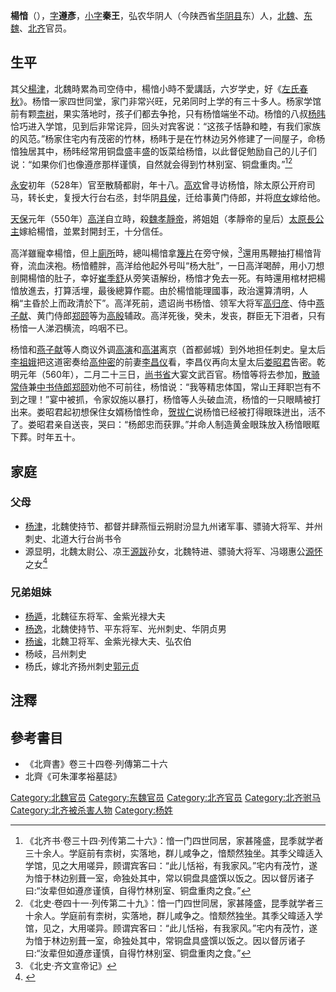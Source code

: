 '''楊愔'''（{{bd|511年||560年|catIdx=Y}}），[[表字|字]]'''遵彥'''，[[小字|小字]]'''秦王'''，弘农华阴人（今陕西省[[华阴县|华阴县]]东）人，[[北魏|北魏]]、[[东魏|东魏]]、[[北齐|北齐]]官员。

== 生平 ==

其父[[楊津|楊津]]，北魏時累為司空侍中，楊愔小時不愛講話，六岁学史，好《[[左氏春秋|左氏春秋]]》。杨愔一家四世同堂，家门非常兴旺，兄弟同时上学的有三十多人。杨家学馆前有颗[[柰树|柰树]]，果实落地时，孩子们都去争抢，只有杨愔端坐不动。杨愔的八叔[[杨𬀩|杨𬀩]]恰巧进入学馆，见到后非常诧异，回头对宾客说：“这孩子恬静和睦，有我们家族的风范。”杨家住宅内有茂密的竹林，杨𬀩于是在竹林边另外修建了一间屋子，命杨愔独居其中，杨𬀩经常用铜盘盛丰盛的饭菜给杨愔，以此督促勉励自己的儿子们说：“如果你们也像遵彦那样谨慎，自然就会得到竹林别室、铜盘重肉。”<ref>《北齐书·卷三十四·列传第二十六》：愔一门四世同居，家甚隆盛，昆季就学者三十余人。学庭前有柰树，实落地，群儿咸争之，愔颓然独坐。其季父暐适入学馆，见之大用嗟异，顾谓宾客曰：“此儿恬裕，有我家风。”宅内有茂竹，遂为愔于林边别葺一室，命独处其中，常以铜盘具盛馔以饭之。因以督厉诸子曰:“汝辈但如遵彦谨慎，自得竹林别室、铜盘重肉之食。”</ref><ref>《北史·卷四十一·列传第二十九》：愔一门四世同居，家甚隆盛，昆季就学者三十余人。学庭前有柰树，实落地，群儿咸争之。愔颓然独坐。其季父暐适入学馆，见之，大用嗟异。顾谓宾客曰：“此儿恬裕，有我家风。”宅内有茂竹，遂为愔于林边别葺一室，命独处其中，常铜盘具盛馔以饭之。因以督厉诸子曰:“汝辈但如遵彦谨慎，自得竹林别室、铜盘重肉之食。”</ref>

[[永安_(北魏)|永安]]初年（528年）官至散騎都尉，年十八。[[高欢|高欢]]曾寻访杨愔，除太原公开府司马，转长史，复授大行台右丞，封华阴[[县侯|县侯]]，迁给事黄门侍郎，并将[[庶女|庶女]]嫁给他。

[[天保_(北齐)|天保]]元年（550年）[[北齐文宣帝|高洋]]自立時，殺[[魏孝靜帝|魏孝靜帝]]，將姐姐（孝靜帝的皇后）[[高皇后_(東魏孝靜帝)|太原長公主]]嫁給楊愔，並累封開封王，十分信任。

高洋雖寵幸楊愔，但上[[廁所|廁所]]時，總叫楊愔拿[[厕筹|篾片]]在旁守候，<ref>《北史·齐文宣帝记》</ref>還用馬鞭抽打楊愔背脊，流血浃袍。杨愔體胖，高洋给他起外号叫“杨大肚”，一日高洋喝醉，用小刀想剖開楊愔的肚子，幸好[[崔季舒|崔季舒]]从旁笑语解纷，杨愔才免去一死。有時還用棺材把楊愔放進去，打算活埋，最後總算作罷。由於楊愔能理國事，政治還算清明，人稱“主昏於上而政清於下”。高洋死前，遗诏尚书杨愔、领军大将军[[高归彦|高归彦]]、侍中[[燕子献|燕子献]]、黄门侍郎[[郑颐|郑颐]]等为[[高殷|高殷]]辅政。高洋死後，癸未，发丧，群臣无下泪者，只有杨愔一人涕泗横流，呜咽不已。

杨愔和[[燕子献|燕子献]]等人商议外调[[高演|高演]]和[[高湛|高湛]]离京（首都邺城）到外地担任刺史。皇太后[[李祖娥|李祖娥]]把这道密奏给[[高仲密|高仲密]]的前妻[[李昌仪|李昌仪]]看，李昌仪再向太皇太后[[娄昭君|娄昭君]]告密。乾明元年（560年），二月二十三日，[[尚书省|尚书省]]大宴文武百官。杨愔等将去参加，[[散骑常侍|散骑常侍]]兼[[中书侍郎|中书侍郎]][[郑颐|郑颐]]劝他不可前往，杨愔说：“我等精忠体国，常山王拜职岂有不到之理！”宴中被抓，令家奴施以暴打，杨愔等人头破血流，杨愔的一只眼睛被打出来。娄昭君起初想保住女婿杨愔性命，[[贺拔仁|贺拔仁]]说杨愔已经被打得眼珠迸出，活不了。娄昭君亲自送丧，哭曰：“杨郎忠而获罪。”并命人制造黄金眼珠放入杨愔眼眶下葬。时年五十。

==家庭==
===父母===
*[[杨津_(北魏)|杨津]]，北魏使持节、都督并肆燕恒云朔尉汾显九州诸军事、骠骑大将军、并州刺史、北道大行台尚书令
*源显明，北魏太尉公、凉王[[源跋|源跋]]孙女，北魏特进、骠骑大将军、冯翊惠公[[源怀|源怀]]之女<ref>{{Cite book | author = 赵君平编 | title = 《邙洛碑志三百种》 | location =北京市 | publisher = 中华书局 | date=  2004年12月 | pages=12|ISBN =7-101-03231-1| accessdate = 2017-06-04 | url = | language= zh-hant| quote = }}</ref>

===兄弟姐妹===
*[[杨遁|杨遁]]，北魏征东将军、金紫光禄大夫
*[[杨逸_(北魏)|杨逸]]，北魏使持节、平东将军、光州刺史、华阴贞男
*[[杨谧_(北魏)|杨谧]]，北魏卫将军、金紫光禄大夫、弘农伯
*杨岐，吕州刺史
*杨氏，嫁北齐扬州刺史[[郭元贞|郭元贞]]

==注釋==
{{reflist}}

==參考書目==
* 《北齊書》卷三十四卷·列傳第二十六
* 北齊《可朱渾孝裕墓誌》

{{DEFAULTSORT:Y}}
[[Category:北魏官员|Category:北魏官员]]
[[Category:东魏官员|Category:东魏官员]]
[[Category:北齐官员|Category:北齐官员]]
[[Category:北齐驸马|Category:北齐驸马]]
[[Category:北齐被杀害人物|Category:北齐被杀害人物]]
[[Category:杨姓|Category:杨姓]]